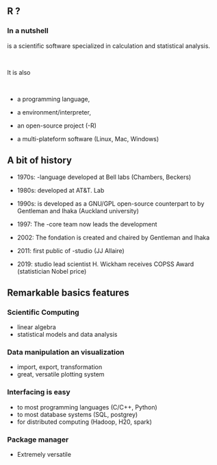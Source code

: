 ## R ?

### In a nutshell

\C{R} is a scientific software specialized in calculation and statistical analysis. 

&nbsp;

It is also

&nbsp;

* a programming language, 

* a environment/interpreter, 

* an open-source project (\C{GNU}-R)

* a multi-plateform software (Linux, Mac, Windows)

## A bit of history

- 1970s: \C{S}-language developed at Bell labs (Chambers, Beckers)

- 1980s: \C{S-PLUS} developed at AT\&T. Lab

- 1990s: \C{R} is developed as a GNU/GPL open-source counterpart to \C{S} by  Gentleman  and  Ihaka (Auckland university)

- 1997: The \C{R}-core team now leads  the development

- 2002: The \C{R} fondation is created and chaired by Gentleman and Ihaka

- 2011: first public of \C{R}-studio (JJ Allaire)

- 2019: \C{R}studio lead scientist H. Wickham receives COPSS Award (statistician Nobel price)

## Remarkable basics features

### Scientific Computing

* linear algebra
* statistical models and data analysis

### Data manipulation an visualization

* import, export, transformation
* great, versatile plotting system

### Interfacing is easy

* to most programming languages (C/C++, Python)
* to most database systems (SQL, postgrey)
* for distributed computing (Hadoop, H20, spark)

### Package manager

* Extremely versatile
